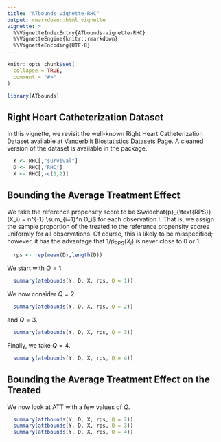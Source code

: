 ```yaml
---
title: "ATbounds-vignette-RHC"
output: rmarkdown::html_vignette
vignette: >
  %\VignetteIndexEntry{ATbounds-vignette-RHC}
  %\VignetteEngine{knitr::rmarkdown}
  %\VignetteEncoding{UTF-8}
---
```


```r
knitr::opts_chunk$set(
  collapse = TRUE,
  comment = "#>"
)
```

```r
library(ATbounds)
```

## Right Heart Catheterization Dataset 

In this vignette, we revisit the well-known Right Heart Catheterization Dataset available at [Vanderbilt Biostatistics Datasets Page](http://biostat.mc.vanderbilt.edu/wiki/Main/DataSets).
A cleaned version of the dataset is available in the package. 

```r
  Y <- RHC[,"survival"]
  D <- RHC[,"RHC"]
  X <- RHC[,-c(1,2)]
```

## Bounding the Average Treatment Effect 

We take the reference propensity score to be 
$\widehat{p}_{\text{RPS}}(X_i) = n^{-1} \sum_{i=1}^n D_i$
for each observation $i$. That is, we assign the sample proportion of the treated to the 
reference propensity scores uniformly for all observations. Of course, this is likely to be misspecified; however, it has the advantage that $1/\widehat{p}_{\text{RPS}}(X_i)$ is never close to 0 or 1.

```r
  rps <- rep(mean(D),length(D))  
```

We start with $Q=1$. 

```r
  summary(atebounds(Y, D, X, rps, Q = 1))
```

We now consider $Q=2$ 

```r
  summary(atebounds(Y, D, X, rps, Q = 2))
```

and $Q=3$. 

```r
  summary(atebounds(Y, D, X, rps, Q = 3))
```

Finally, we take $Q = 4$.

```r
  summary(atebounds(Y, D, X, rps, Q = 4))
```


## Bounding the Average Treatment Effect on the Treated

We now look at ATT with a few values of $Q$.

```r
  summary(attbounds(Y, D, X, rps, Q = 2))
  summary(attbounds(Y, D, X, rps, Q = 3))
  summary(attbounds(Y, D, X, rps, Q = 4))
  
```


